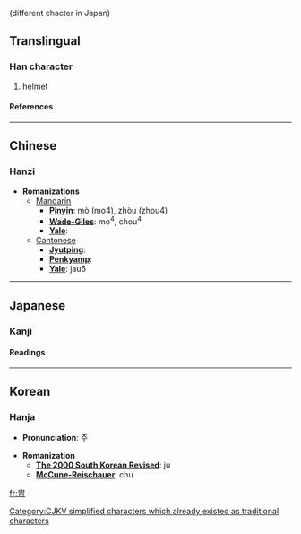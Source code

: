{{see|胄}} (different chacter in Japan)

==Translingual==
===Han character===
{{Han char|rad=冂|as=07|sn=9|four=5022<sub>7</sub>|canj=中田月 (LWB), X中田月 (XLWB)}}
# helmet
====References====
{{Han ref|kx=0129.200|dkj=01537|dj=0291.130|hdz=32059.090|uh=5191|ud=20881|bh=AB60|bd=43872}}
----

==Chinese==
===Hanzi===


* '''Romanizations'''
** [[Mandarin]]
*** '''[[Pinyin]]''': mò (mo4), zhòu (zhou4)
*** '''[[Wade-Giles]]''': mo<sup>4</sup>, chou<sup>4</sup>
*** '''[[Yale]]''': 
**[[Cantonese]]
***'''[[Jyutping]]''':
***'''[[Penkyamp]]''': 
***'''[[Yale]]''': jau6


----
==Japanese==
===Kanji===
{{ja-kanji|grade=|rs=冂07}}
====Readings====
{{ja-readings|on=[[ちゅう]] (chū)|kun=[[かぶと]] (kabuto), [[よろい]] (yoroi)}}


----
==Korean==
===Hanja===

* '''Pronunciation''': 주

* '''Romanization'''
** '''[[The 2000 South Korean Revised Romanization|The 2000 South Korean Revised]]''': ju
** '''[[McCune-Reischauer]]''': chu


[[Category:CJKV simplified characters which already existed as traditional characters]]

[[fr:冑]]